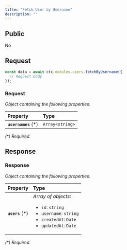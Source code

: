 ```yaml
---
title: "Fetch User by Username"
description: ""
---
```


## Public

No

## Request


<RequestExample>

```typescript OpenGB Script
const data = await ctx.modules.users.fetchByUsername({
  // Request body
});
```


</RequestExample>




### Request

_Object containing the following properties:_

| Property             | Type            |
| :------------------- | :-------------- |
| **`usernames`** (\*) | `Array<string>` |

_(\*) Required._


## Response



### Response

_Object containing the following properties:_

| Property         | Type                                                                                                                                           |
| :--------------- | :--------------------------------------------------------------------------------------------------------------------------------------------- |
| **`users`** (\*) | _Array of objects:_<br /><ul><li>`id`: `string`</li><li>`username`: `string`</li><li>`createdAt`: `Date`</li><li>`updatedAt`: `Date`</li></ul> |

_(\*) Required._

